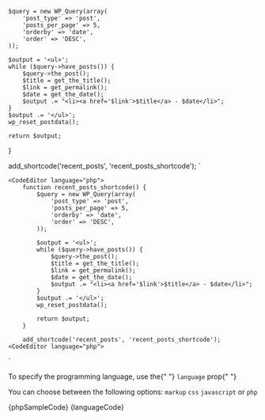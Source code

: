 
    $query = new WP_Query(array(
        'post_type' => 'post',
        'posts_per_page' => 5,
        'orderby' => 'date',
        'order' => 'DESC',
    ));

    $output = '<ul>';
    while ($query->have_posts()) {
        $query->the_post();
        $title = get_the_title();
        $link = get_permalink();
        $date = get_the_date();
        $output .= "<li><a href='$link'>$title</a> - $date</li>";
    }
    $output .= '</ul>';
    wp_reset_postdata();

    return $output;

}

add_shortcode('recent_posts', 'recent_posts_shortcode'); `

    <CodeEditor language="php">
        function recent_posts_shortcode() {
            $query = new WP_Query(array(
                'post_type' => 'post',
                'posts_per_page' => 5,
                'orderby' => 'date',
                'order' => 'DESC',
            ));

            $output = '<ul>';
            while ($query->have_posts()) {
                $query->the_post();
                $title = get_the_title();
                $link = get_permalink();
                $date = get_the_date();
                $output .= "<li><a href='$link'>$title</a> - $date</li>";
            }
            $output .= '</ul>';
            wp_reset_postdata();

            return $output;
        }

        add_shortcode('recent_posts', 'recent_posts_shortcode');
    <CodeEditor language="php">

`

<Section
	title="Different languages"
	contained={true}
	style={{ paddingTop: 30, paddingLeft: 0 }}
	border={true}
>
	<p>
		To specify the programming language, use the{" "}
		<Code small={true}>language</Code> prop{" "}
	</p>
	<p>
		You can choose between the following options:
		<Code small={true}>markup</Code>
		<Code small={true}>css</Code>
		<Code small={true}>javascript</Code> or <Code small={true}>php</Code>
	</p>
	<Preview wrapper={true}>
		<CodeEditor language="php">{phpSampleCode}</CodeEditor>
	</Preview>
	<Snippet language="js">{languageCode}</Snippet>
</Section>
